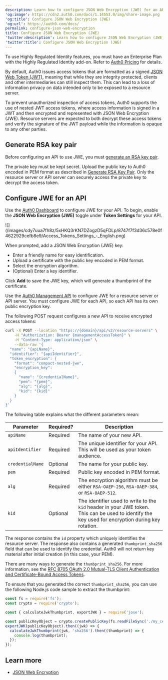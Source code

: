```yaml
---
description: Learn how to configure JSON Web Encryption (JWE) for an API.
'og:image': https://cdn2.auth0.com/docs/1.14553.0/img/share-image.png
'og:title': Configure JSON Web Encryption (JWE)
'og:url': https://auth0.com/docs/
permalink: configure-json-web-encryption
title: Configure JSON Web Encryption (JWE)
'twitter:description': Learn how to configure JSON Web Encryption (JWE) for an API.
'twitter:title': Configure JSON Web Encryption (JWE)
---
```

<Callout icon="file-lines" color="#0EA5E9" iconType="regular">

To use Highly Regulated Identity features, you must have an Enterprise Plan with the Highly Regulated Identity add-on. Refer to [Auth0 Pricing](https://auth0.com/pricing/) for details.

</Callout>

By default, Auth0 issues <Tooltip tip="Access Token: Authorization credential, in the form of an opaque string or JWT, used to access an API." cta="View Glossary" href="/glossary?term=access+tokens">access tokens</Tooltip> that are formatted as a signed [JSON Web Token (JWT)](/secure/tokens/json-web-tokens), meaning that while they are integrity protected, clients and other intermediaries can still inspect them. This can lead to a loss of information privacy on data intended only to be exposed to a <Tooltip tip="Resource Server: Server hosting protected resources. Resource servers accept and respond to protected resource requests." cta="View Glossary" href="/glossary?term=resource+server">resource server</Tooltip>.

To prevent unauthorized inspection of access tokens, Auth0 supports the use of nested <Tooltip tip="JSON Web Token (JWT): Standard ID Token format (and often Access Token format) used to represent claims securely between two parties." cta="View Glossary" href="/glossary?term=JWT">JWT</Tooltip> access tokens, where access information is signed in a JWT and then encrypted and represented with JSON Web Encryption (JWE). Resource servers are expected to both decrypt these access tokens and verify the signature of the JWT payload while the information is opaque to any other parties.

## Generate RSA key pair

Before configuring an API to use JWE, you must [generate an RSA key pair](/secure/application-credentials/generate-rsa-key-pair).

The private key must be kept secret. Upload the public key to Auth0 encoded in PEM format as described in [Generate RSA Key Pair](/secure/application-credentials/generate-rsa-key-pair). Only the resource server or API server can securely access the private key to decrypt the access token.

## Configure JWE for an API

<Tabs><Tab title="Auth0 Dashboard">

Use the [Auth0 Dashboard](https://manage.auth0.com/) to configure JWE for your API. To begin, enable the **JSON Web Encryption (JWE)** toggle under **Token Settings** for your API.

<Frame>![](/images/cdy7uua7fh8z/5xHKQ3rKN7DZogzD5qFDLp/8747f7f3d36c578e0f4622929cefb8e9/Access_Tokens_Settings_-_English.png)</Frame>

When prompted, add a JSON Web Encryption (JWE) key:

* Enter a friendly name for easy identification.
* Upload a certificate with the public key encoded in PEM format.
* Select the encryption algorithm.
* (Optional) Enter a key identifier.

Click **Add** to save the JWE key, which will generate a thumbprint of the certificate.

</Tab><Tab title="Management API">

Use the [Auth0 Management API](https://auth0.com/docs/api/management/v2) to configure JWE for a resource server or API server. You must configure JWE for each API, so each API has its own public encryption key.

The following POST request configures a new API to receive encrypted access tokens:

```bash lines
curl -X POST --location "https://{domain}/api/v2/resource-servers" \
    -H "Authorization: Bearer {managementAccessToken}" \
    -H "Content-Type: application/json" \
    --data-raw '{
  "name": "{apiName}",
  "identifier": "{apiIdentifier}",
  "token_encryption": {
    "format": "compact-nested-jwe",
    "encryption_key":
    {
      "name": "{credentialName}",
      "pem": "{pem}",
      "alg": "{alg}",
      "kid": "{kid}"
    }
  }
}'
```






The following table explains what the different parameters mean:

<table class="table"><thead>
<tr>
<th><strong>Parameter</strong></th>
<th><strong>Required?</strong></th>
<th><strong>Description</strong></th>
</tr>
</thead>
<tbody>
<tr>
<td><code>apiName</code></td>
<td>Required</td>
<td>The name of your new API.</td>
</tr>
<tr>
<td><code>apiIdentifier</code></td>
<td>Required</td>
<td>The unique identifier for your API. This will be used as your token audience.</td>
</tr>
<tr>
<td><code>credentialName</code></td>
<td>Optional</td>
<td>The name for your public key.</td>
</tr>
<tr>
<td><code>pem</code></td>
<td>Required</td>
<td>Public key encoded in PEM format.</td>
</tr>
<tr>
<td><code>alg</code></td>
<td>Required</td>
<td>The encryption algorithm must be either <code>RSA-OAEP-256</code>, <code>RSA-OAEP-384</code>, or <code>RSA-OAEP-512</code>.</td>
</tr>
<tr>
<td><code>kid</code></td>
<td>Optional</td>
<td>The identifier used to write to the <code>kid</code> header in your JWE token. This can be used to identify the key used for encryption during key rotation.</td>
</tr>
</tbody>
</table>

The response contains the `id` property which uniquely identifies the resource server. The response also contains a generated `thumbprint_sha256` field that can be used to identify the credential. Auth0 will not return key material after initial creation (in this case, your PEM).

There are many ways to generate the `thumbprint_sha256`. For more information, see the [RFC 8705 OAuth 2.0 Mutual-TLS Client Authentication and Certificate-Bound Access Tokens](https://datatracker.ietf.org/doc/html/rfc8705#name-jwt-certificate-thumbprint-).

To ensure that you generated the correct `thumbprint_sha256`, you can use the following Node.js code sample to extract the thumbprint:

```javascript lines
const fs = require('fs');
const crypto = require('crypto');

const { calculateJwkThumbprint, exportJWK } = require('jose');

const publicKeyObject = crypto.createPublicKey(fs.readFileSync('./my_cert.pem'));
exportJWK(publicKeyObject).then((jwk) => {
  calculateJwkThumbprint(jwk, 'sha256').then((thumbprint) => {
    console.log(thumbprint);
  });
});
```






</Tab></Tabs>

## Learn more

* [JSON Web Encryption](/secure/tokens/access-tokens/json-web-encryption)